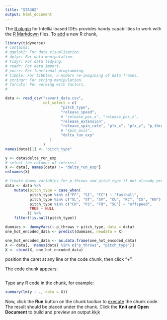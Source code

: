 ```yaml
---
title: "STA302"
output: html_document
---
```


The [R plugin](https://www.jetbrains.com/help/pycharm/r-plugin-support.html) for IntelliJ-based IDEs provides
handy capabilities to work with the [R Markdown](https://www.jetbrains.com/help/pycharm/r-markdown.html) files.
To [add](https://www.jetbrains.com/help/pycharm/r-markdown.html#add-code-chunk) a new R chunk,
```r
library(tidyverse)
# contains:
# ggplot2: For data visualization.
# dplyr: For data manipulation.
# tidyr: For data tidying.
# readr: For data import.
# purrr: For functional programming.
# tibble: For tibbles, a modern re-imagining of data frames.
# stringr: For string manipulation.
# forcats: For working with factors.
#
```
```r
data <- read_csv("savant_data.csv",
                 col_select = c(
                         "pitch_type",
                         "release_speed",
                         # "release_pos_x", "release_pos_z",
                         "release_extension",
                         "release_spin_rate", "pfx_x", "pfx_z", "p_throws",
                         # "spin_axis",
                         "delta_run_exp"
                    )
                 )
names(data)[1] <- "pitch_type"

y <- data$delta_run_exp
# select the columns of interest
X <- data[, names(data) != "delta_run_exp"]
colnames(X)
```
```r
# Create dummy variables for p_throws and pitch_type if not already present
data <- data %>%
    mutate(pitch_type = case_when(
           pitch_type %in% c("FF", "SI", "FC") ~ "fastball",
           pitch_type %in% c("SL", "ST", "SV", "CU", "KC", "CS", "KN") ~ "breaking",
           pitch_type %in% c("CH", "FS", "FO", "SC") ~ "offspeed",
           TRUE ~ NULL
          )) %>%
    filter(!is.null(pitch_type))
```
```r
dummies <- dummyVars(~ p_throws + pitch_type, data = data)
one_hot_encoded_data <- predict(dummies, newdata = X)

one_hot_encoded_data <- as.data.frame(one_hot_encoded_data)
X <- data[, !names(data) %in% c("p_throws", "pitch_type")]
X <- cbind(X, one_hot_encoded_data)
```
position the caret at any line or the code chunk, then click "+".

The code chunk appears:
```r
```

Type any R code in the chunk, for example:
```r
summary(lm(y ~ ., data = X))
```

Now, click the **Run** button on the chunk toolbar to [execute](https://www.jetbrains.com/help/pycharm/r-markdown.html#run-r-code) the chunk code. The result should be placed under the chunk.
Click the **Knit and Open Document** to build and preview an output.kkjk